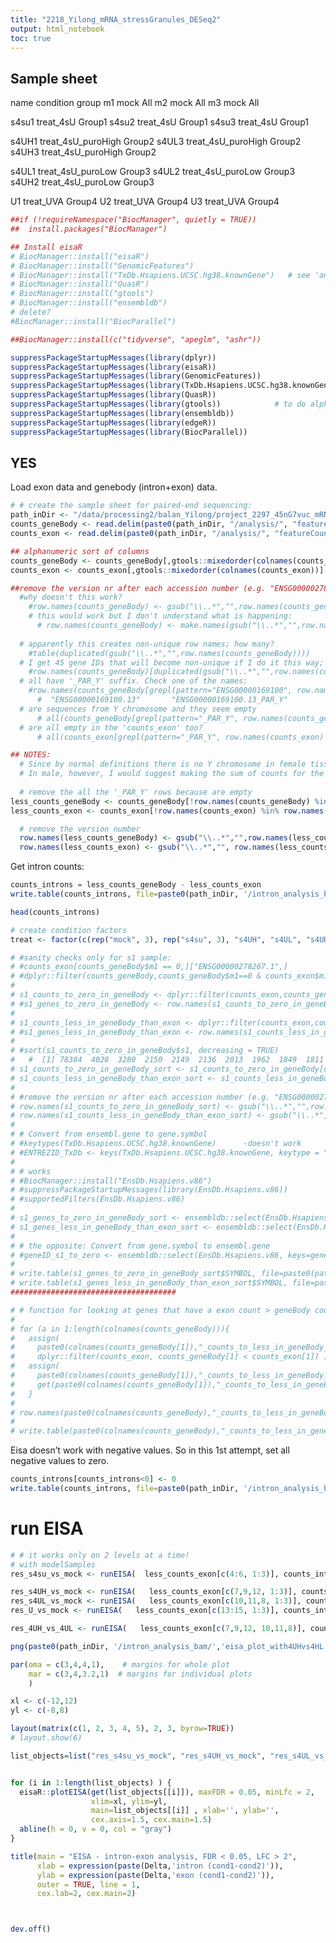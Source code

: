 ```yaml
---
title: "2218_Yilong_mRNA_stressGranules_DESeq2"
output: html_notebook
toc: true
---
```


## Sample sheet

name    condition       group
m1      mock    All
m2      mock    All
m3      mock    All

s4su1   treat_4sU       Group1
s4su2   treat_4sU       Group1
s4su3   treat_4sU       Group1

s4UH1   treat_4sU_puroHigh      Group2
s4UL3   treat_4sU_puroHigh      Group2
s4UH3   treat_4sU_puroHigh      Group2

s4UL1   treat_4sU_puroLow       Group3
s4UL2   treat_4sU_puroLow       Group3
s4UH2   treat_4sU_puroLow       Group3

U1      treat_UVA       Group4
U2      treat_UVA       Group4
U3      treat_UVA       Group4


```r
##if (!requireNamespace("BiocManager", quietly = TRUE))
##	install.packages("BiocManager")

## Install eisaR
# BiocManager::install("eisaR")
# BiocManager::install("GenomicFeatures")
# BiocManager::install("TxDb.Hsapiens.UCSC.hg38.knownGene")   # see 'annotation' to figure out which object you need
# BiocManager::install("QuasR")
# BiocManager::install("gtools")
# BiocManager::install("ensembldb")
# delete?
#BiocManager::install("BiocParallel")

##BiocManager::install(c("tidyverse", "apeglm", "ashr"))
```

```r
suppressPackageStartupMessages(library(dplyr))
suppressPackageStartupMessages(library(eisaR))
suppressPackageStartupMessages(library(GenomicFeatures))
suppressPackageStartupMessages(library(TxDb.Hsapiens.UCSC.hg38.knownGene))  # geneID to symbol conversion and for annotation
suppressPackageStartupMessages(library(QuasR))
suppressPackageStartupMessages(library(gtools))            # to do alphanumeric sort on column names (+ stringAsFactors=F)
suppressPackageStartupMessages(library(ensembldb))
suppressPackageStartupMessages(library(edgeR))
suppressPackageStartupMessages(library(BiocParallel))
```

## YES

Load exon data and genebody (intron+exon) data.

```r
# # create the sample sheet for paired-end sequencing:
path_inDir <- "/data/processing2/balan_Yilong/project_2297_45nG7vuc_mRNA-seq"
counts_geneBody <- read.delim(paste0(path_inDir, "/analysis/", "featureCounts_geneBody_ss/counts.tsv"), header = TRUE, sep='\t', na.strings="NA", row.names = 1, stringsAsFactors = F)
counts_exon <- read.delim(paste0(path_inDir, "/analysis/", "featureCounts_exon_def/counts.tsv"), header = TRUE, sep='\t', na.strings="NA", row.names = 1, stringsAsFactors = F)

## alphanumeric sort of columns
counts_geneBody <- counts_geneBody[,gtools::mixedorder(colnames(counts_geneBody))]
counts_exon <- counts_exon[,gtools::mixedorder(colnames(counts_exon))]

##remove the version nr after each accession number (e.g. "ENSG00000278267.1" to "ENSG00000278267")
  #why doesn't this work?
    #row.names(counts_geneBody) <- gsub("\\..*","",row.names(counts_geneBody))  
    # this would work but I don't understand what is happening:
      # row.names(counts_geneBody) <- make.names(gsub("\\..*","",row.names(counts_geneBody)), unique=TRUE )
  
  # apparently this creates non-unique row names; how many?
    #table(duplicated(gsub("\\..*","",row.names(counts_geneBody))))   
  # I get 45 gene IDs that will become non-unique if I do it this way; which ones? 
    #row.names(counts_geneBody)[duplicated(gsub("\\..*","",row.names(counts_geneBody)))]   
  # all have '_PAR_Y' suffix. Check one of the names:
    #row.names(counts_geneBody[grepl(pattern="ENSG00000169100", row.names(counts_geneBody) ),])
      #  "ENSG00000169100.13"       "ENSG00000169100.13_PAR_Y"   
  # are sequences from Y chromosome and they seem empty
      # all(counts_geneBody[grepl(pattern="_PAR_Y", row.names(counts_geneBody) ),] == 0)    # TRUE
  # are all empty in the 'counts_exon' too?
      # all(counts_exon[grepl(pattern="_PAR_Y", row.names(counts_exon) ),] == 0)            # TRUE

## NOTES:
  # Since by normal definitions there is no Y chromosome in female tissue, PAR_Y quantifications should be ignored (excluding special cases such as intersex syndrome).
  # In male, however, I would suggest making the sum of counts for the X and PAR_Y transcripts. Since alternative splicing may generate different variants of the same "Ensembl-ID" transcript, quantification should account for the total of the isoforms.  
  
  # remove the all the '_PAR_Y' rows because are empty
less_counts_geneBody <- counts_geneBody[!row.names(counts_geneBody) %in% row.names(counts_geneBody[grepl(pattern="_PAR_Y", row.names(counts_geneBody) ),]),]
less_counts_exon <- counts_exon[!row.names(counts_exon) %in% row.names(counts_exon[grepl(pattern="_PAR_Y", row.names(counts_exon) ),]),]

  # remove the version number
  row.names(less_counts_geneBody) <- gsub("\\..*","",row.names(less_counts_geneBody))
  row.names(less_counts_exon) <- gsub("\\..*","", row.names(less_counts_exon))
```

Get intron counts:

```r
counts_introns = less_counts_geneBody - less_counts_exon
write.table(counts_introns, file=paste0(path_inDir, '/intron_analysis_bam/', 'counts_introns_from_featureCounts.tsv'), sep="\t", row.names=TRUE)

head(counts_introns)

# create condition factors
treat <- factor(c(rep("mock", 3), rep("s4su", 3), "s4UH", "s4UL", "s4UH", rep("s4UL", 2), "s4UH", rep("U", 3) ) )
```


```r
# #sanity checks only for s1 sample:
# #counts_exon[counts_geneBody$m1 == 0,]["ENSG00000278267.1",]
# #dplyr::filter(counts_geneBody,counts_geneBody$m1==0 & counts_exon$m1 != 0)["ENSG00000278267.1",]
# 
# s1_counts_to_zero_in_geneBody <- dplyr::filter(counts_exon,counts_geneBody$m1 == 0 & counts_exon$m1 != 0) # 3 387
# #s1_genes_to_zero_in_geneBody <- row.names(s1_counts_to_zero_in_geneBody)
# 
# s1_counts_less_in_geneBody_than_exon <- dplyr::filter(counts_exon,counts_geneBody$s1 < counts_exon$s1)        # 3 807
# #s1_genes_less_in_geneBody_than_exon <- row.names(s1_counts_less_in_geneBody_than_exon)
# 
# #sort(s1_counts_to_zero_in_geneBody$s1, decreasing = TRUE)
#   #  [1] 78384  4028  3280  2150  2149  2136  2013  1962  1849  1811  1690  1627  1624 
# s1_counts_to_zero_in_geneBody_sort <- s1_counts_to_zero_in_geneBody[order(s1_counts_to_zero_in_geneBody$s1, decreasing=TRUE),]
# s1_counts_less_in_geneBody_than_exon_sort <- s1_counts_less_in_geneBody_than_exon[order(s1_counts_less_in_geneBody_than_exon$s1, decreasing=TRUE),]
# 
# #remove the version nr after each accession number (e.g. "ENSG00000278267.1" to "ENSG00000278267")
# row.names(s1_counts_to_zero_in_geneBody_sort) <- gsub("\\..*","",row.names(s1_counts_to_zero_in_geneBody_sort))
# row.names(s1_counts_less_in_geneBody_than_exon_sort) <- gsub("\\..*","", row.names(s1_counts_less_in_geneBody_than_exon_sort))
# 
# # Convert from ensembl.gene to gene.symbol   
# #keytypes(TxDb.Hsapiens.UCSC.hg38.knownGene)      -doesn't work
# #ENTREZID_TxDb <- keys(TxDb.Hsapiens.UCSC.hg38.knownGene, keytype = "GENEID")
# 
# # works
# #BiocManager::install("EnsDb.Hsapiens.v86")
# #suppressPackageStartupMessages(library(EnsDb.Hsapiens.v86))
# #supportedFilters(EnsDb.Hsapiens.v86)
# 
# s1_genes_to_zero_in_geneBody_sort <- ensembldb::select(EnsDb.Hsapiens.v86, keys=row.names(s1_counts_to_zero_in_geneBody_sort), keytype = "GENEID", columns = c("SYMBOL","GENEID"))
# s1_genes_less_in_geneBody_than_exon_sort <- ensembldb::select(EnsDb.Hsapiens.v86, keys=row.names(s1_counts_less_in_geneBody_than_exon_sort), keytype = "GENEID", columns = c("SYMBOL","GENEID"))
# 
# # the opposite: Convert from gene.symbol to ensembl.gene
# #geneID_s1_to_zero <- ensembldb::select(EnsDb.Hsapiens.v86, keys=geneSymbol_s1_to_zero$SYMBOL, keytype = "SYMBOL", columns = c("SYMBOL","GENEID"))
# 
# write.table(s1_genes_to_zero_in_geneBody_sort$SYMBOL, file=paste0(path_inDir, '/intron_analysis_bam/', 'geneSymbol_s1_to_zero'), sep="\t", row.names=FALSE, col.names=FALSE, quote=FALSE)
# write.table(s1_genes_less_in_geneBody_than_exon_sort$SYMBOL, file=paste0(path_inDir, '/intron_analysis_bam/', 'geneSymbol_s1_less'), sep="\t", row.names=FALSE, col.names=FALSE, quote=FALSE)
#####################################
```

```r
# # function for looking at genes that have a exon count > geneBody count: (NOT FINISHED-not needed)
# 
# for (a in 1:length(colnames(counts_geneBody))){
#   assign(
#     paste0(colnames(counts_geneBody[1]),"_counts_to_less_in_geneBody_than_exon"), 
#     dplyr::filter(counts_exon, counts_geneBody[1] < counts_exon[1]) )
#   assign(
#     paste0(colnames(counts_geneBody[1]),"_counts_to_less_in_geneBody_than_exon_sort"), 
#     get(paste0(colnames(counts_geneBody[1]),"_counts_to_less_in_geneBody_than_exon"))[order(get(paste0(colnames(counts_geneBody[1]),"_counts_to_less_in_geneBody_than_exon")), decreasing=TRUE),]  )
#   }
# 
# row.names(paste0(colnames(counts_geneBody),"_counts_to_less_in_geneBody_than_exon_sort")) <- gsub("\\..*","", row.names(paste0(colnames(counts_geneBody),"_counts_to_less_in_geneBody_than_exon_sort")))  
# 
# write.table(paste0(colnames(counts_geneBody),"_counts_to_less_in_geneBody_than_exon_sort"), file=paste0(path_inDir, '/intron_analysis_bam/', 'intron_count_from_featureCounts'), sep="\t", row.names=FALSE, col.names=FALSE, quote=FALSE)
```

Eisa doesn't work with negative values. So in this 1st attempt, set all negative values to zero.

```r
counts_introns[counts_introns<0] <- 0
write.table(counts_introns, file=paste0(path_inDir, '/intron_analysis_bam/', 'counts_introns_from_featureCounts_noNeg.tsv'), sep="\t", row.names=TRUE)
```



# run EISA
```r
# # it works only on 2 levels at a time!
# with modelSamples
res_s4su_vs_mock <- runEISA(  less_counts_exon[c(4:6, 1:3)], counts_introns[c(4:6, 1:3)], droplevels(treat[c(4:6, 1:3)])  )   # drops unused factor levels because EISA only takes 2 at a time

res_s4UH_vs_mock <- runEISA(   less_counts_exon[c(7,9,12, 1:3)], counts_introns[c(7,9,12, 1:3)], droplevels(treat[c(7,9,12, 1:3)])  )   
res_s4UL_vs_mock <- runEISA(   less_counts_exon[c(10,11,8, 1:3)], counts_introns[c(10,11,8, 1:3)], droplevels(treat[c(10,11,8, 1:3)])  )   
res_U_vs_mock <- runEISA(   less_counts_exon[c(13:15, 1:3)], counts_introns[c(13:15, 1:3)], droplevels(treat[c(13:15, 1:3)])  )   

res_4UH_vs_4UL <- runEISA(   less_counts_exon[c(7,9,12, 10,11,8)], counts_introns[c(7,9,12, 10,11,8)], droplevels(treat[c(7,9,12, 10,11,8)])  )  
```

```r
png(paste0(path_inDir, '/intron_analysis_bam/','eisa_plot_with4UHvs4HL.png'), width=1600, height=800, units = "px", bg = "white")

par(oma = c(3,4,4,1),    # margins for whole plot
    mar = c(3,4,3.2,1)  # margins for individual plots
    )

xl <- c(-12,12)
yl <- c(-8,8)

layout(matrix(c(1, 2, 3, 4, 5), 2, 3, byrow=TRUE))
# layout.show(6)

list_objects=list("res_s4su_vs_mock", "res_s4UH_vs_mock", "res_s4UL_vs_mock", "res_U_vs_mock", "res_4UH_vs_4UL")


for (i in 1:length(list_objects) ) {
  eisaR::plotEISA(get(list_objects[[i]]), maxFDR = 0.05, minLfc = 2,
                  xlim=xl, ylim=yl,
                  main=list_objects[[i]] , xlab='', ylab='',
                  cex.axis=1.5, cex.main=1.5)
  abline(h = 0, v = 0, col = "gray")
}

title(main = "EISA - intron-exon analysis, FDR < 0.05, LFC > 2",
      xlab = expression(paste(Delta,'intron (cond1-cond2)')),
      ylab = expression(paste(Delta,'exon (cond1-cond2)')),
      outer = TRUE, line = 1,
      cex.lab=2, cex.main=2)



dev.off()
```